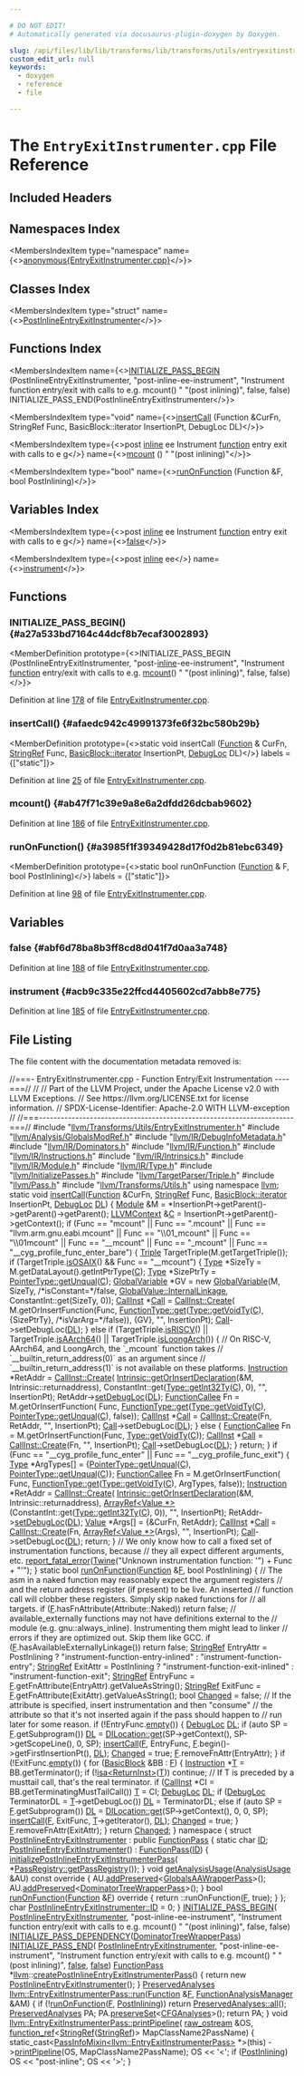 ```yaml
---

# DO NOT EDIT!
# Automatically generated via docusaurus-plugin-doxygen by Doxygen.

slug: /api/files/lib/lib/transforms/lib/transforms/utils/entryexitinstrumenter-cpp
custom_edit_url: null
keywords:
  - doxygen
  - reference
  - file

---
```





# The `EntryExitInstrumenter.cpp` File Reference

<DoxygenPage pluginConfig={pluginConfig}>



## Included Headers

<IncludesList>
<IncludesListItem
  filePath="llvm/Transforms/Utils/EntryExitInstrumenter.h"
  permalink="/docs/api/files/include/include/llvm/include/llvm/transforms/include/llvm/transforms/utils/entryexitinstrumenter-h"
  isLocal="true" />
<IncludesListItem
  filePath="llvm/Analysis/GlobalsModRef.h"
  permalink="/docs/api/files/include/include/llvm/include/llvm/analysis/globalsmodref-h"
  isLocal="true" />
<IncludesListItem
  filePath="llvm/IR/DebugInfoMetadata.h"
  permalink="/docs/api/files/include/include/llvm/include/llvm/ir/debuginfometadata-h"
  isLocal="true" />
<IncludesListItem
  filePath="llvm/IR/Dominators.h"
  permalink="/docs/api/files/include/include/llvm/include/llvm/ir/dominators-h"
  isLocal="true" />
<IncludesListItem
  filePath="llvm/IR/Function.h"
  permalink="/docs/api/files/include/include/llvm/include/llvm/ir/function-h"
  isLocal="true" />
<IncludesListItem
  filePath="llvm/IR/Instructions.h"
  permalink="/docs/api/files/include/include/llvm/include/llvm/ir/instructions-h"
  isLocal="true" />
<IncludesListItem
  filePath="llvm/IR/Intrinsics.h"
  permalink="/docs/api/files/include/include/llvm/include/llvm/ir/intrinsics-h"
  isLocal="true" />
<IncludesListItem
  filePath="llvm/IR/Module.h"
  permalink="/docs/api/files/include/include/llvm/include/llvm/ir/module-h"
  isLocal="true" />
<IncludesListItem
  filePath="llvm/IR/Type.h"
  permalink="/docs/api/files/include/include/llvm/include/llvm/ir/type-h"
  isLocal="true" />
<IncludesListItem
  filePath="llvm/InitializePasses.h"
  permalink="/docs/api/files/include/include/llvm/initializepasses-h"
  isLocal="true" />
<IncludesListItem
  filePath="llvm/TargetParser/Triple.h"
  permalink="/docs/api/files/include/include/llvm/include/llvm/targetparser/triple-h"
  isLocal="true" />
<IncludesListItem
  filePath="llvm/Pass.h"
  permalink="/docs/api/files/include/include/llvm/pass-h"
  isLocal="true" />
<IncludesListItem
  filePath="llvm/Transforms/Utils.h"
  permalink="/docs/api/files/include/include/llvm/include/llvm/transforms/utils-h"
  isLocal="true" />
</IncludesList>

## Namespaces Index

<MembersIndex>

<MembersIndexItem
  type="namespace"
  name={<><a href="/docs/api/namespaces/anonymous-entryexitinstrumenter-cpp-">anonymous&#123;EntryExitInstrumenter.cpp&#125;</a></>}>
</MembersIndexItem>

</MembersIndex>

## Classes Index

<MembersIndex>

<MembersIndexItem
  type="struct"
  name={<><a href="/docs/api/structs/anonymous-namespace-entryexitinstrumenter-cpp-/postinlineentryexitinstrumenter">PostInlineEntryExitInstrumenter</a></>}>
</MembersIndexItem>

</MembersIndex>

## Functions Index

<MembersIndex>

<MembersIndexItem
  name={<><a href="#a27a533bd7164c44dcf8b7ecaf3002893">INITIALIZE&#95;PASS&#95;BEGIN</a> (PostInlineEntryExitInstrumenter, &quot;post-inline-ee-instrument&quot;, &quot;Instrument function entry/exit with calls to e.g. mcount() &quot; &quot;(post inlining)&quot;, false, false) INITIALIZE&#95;PASS&#95;END(PostInlineEntryExitInstrumenter</>}>
</MembersIndexItem>

<MembersIndexItem
  type="void"
  name={<><a href="#afaedc942c49991373fe6f32bc580b29b">insertCall</a> (Function &amp;CurFn, StringRef Func, BasicBlock::iterator InsertionPt, DebugLoc DL)</>}>
</MembersIndexItem>

<MembersIndexItem
  type={<>post <a href="/docs/api/files/lib/lib/transforms/lib/transforms/ipo/alwaysinliner-cpp/#a46ccdc20c42bb5ae5b9d313e12a68421">inline</a> ee Instrument <a href="/docs/api/files/lib/lib/analysis/regionprinter-cpp/#aa37fbbce2360106772fd97ed06455d55">function</a> entry exit with calls to e <a href="/docs/api/files/lib/lib/support/lib/support/blake3/blake3-portable-c/#ab5958fad499ed692422c66bb20000a39">g</a></>}
  name={<><a href="#ab47f71c39e9a8e6a2dfdd26dcbab9602">mcount</a> () &quot; &quot;(post inlining)&quot;</>}>
</MembersIndexItem>

<MembersIndexItem
  type="bool"
  name={<><a href="#a3985f1f39349428d17f0d2b81ebc6349">runOnFunction</a> (Function &amp;F, bool PostInlining)</>}>
</MembersIndexItem>

</MembersIndex>

## Variables Index

<MembersIndex>

<MembersIndexItem
  type={<>post <a href="/docs/api/files/lib/lib/transforms/lib/transforms/ipo/alwaysinliner-cpp/#a46ccdc20c42bb5ae5b9d313e12a68421">inline</a> ee Instrument <a href="/docs/api/files/lib/lib/analysis/regionprinter-cpp/#aa37fbbce2360106772fd97ed06455d55">function</a> entry exit with calls to e <a href="/docs/api/files/lib/lib/support/lib/support/blake3/blake3-portable-c/#ab5958fad499ed692422c66bb20000a39">g</a></>}
  name={<><a href="#abf6d78ba8b3ff8cd8d041f7d0aa3a748">false</a></>}>
</MembersIndexItem>

<MembersIndexItem
  type={<>post <a href="/docs/api/files/lib/lib/transforms/lib/transforms/ipo/alwaysinliner-cpp/#a46ccdc20c42bb5ae5b9d313e12a68421">inline</a> ee</>}
  name={<><a href="#acb9c335e22ffcd4405602cd7abb8e775">instrument</a></>}>
</MembersIndexItem>

</MembersIndex>


<SectionDefinition>

## Functions

### INITIALIZE&#95;PASS&#95;BEGIN() {#a27a533bd7164c44dcf8b7ecaf3002893}

<MemberDefinition
  prototype={<>INITIALIZE&#95;PASS&#95;BEGIN (PostInlineEntryExitInstrumenter, &quot;post-<a href="/docs/api/files/lib/lib/transforms/lib/transforms/ipo/alwaysinliner-cpp/#a46ccdc20c42bb5ae5b9d313e12a68421">inline</a>-ee-instrument&quot;, &quot;Instrument <a href="/docs/api/files/lib/lib/analysis/regionprinter-cpp/#aa37fbbce2360106772fd97ed06455d55">function</a> entry/exit with calls to e.g. <a href="#ab47f71c39e9a8e6a2dfdd26dcbab9602">mcount</a>() &quot; &quot;(post inlining)&quot;, false, false)</>}>

Definition at line <a href="#l00178">178</a> of file <a href="/docs/api/files/lib/lib/transforms/lib/transforms/utils/entryexitinstrumenter-cpp">EntryExitInstrumenter.cpp</a>.
</MemberDefinition>

### insertCall() {#afaedc942c49991373fe6f32bc580b29b}

<MemberDefinition
  prototype={<>static void insertCall (<a href="/docs/api/classes/llvm/function">Function</a> &amp; CurFn, <a href="/docs/api/classes/llvm/stringref">StringRef</a> Func, <a href="/docs/api/classes/llvm/basicblock/#a98c0a84a5dfa8bce341c829709f171e5">BasicBlock::iterator</a> InsertionPt, <a href="/docs/api/classes/llvm/debugloc">DebugLoc</a> DL)</>}
  labels = {["static"]}>

Definition at line <a href="#l00025">25</a> of file <a href="/docs/api/files/lib/lib/transforms/lib/transforms/utils/entryexitinstrumenter-cpp">EntryExitInstrumenter.cpp</a>.
</MemberDefinition>

### mcount() {#ab47f71c39e9a8e6a2dfdd26dcbab9602}

<MemberDefinition
  prototype="post inline ee Instrument function entry exit with calls to e g mcount ()">

Definition at line <a href="#l00186">186</a> of file <a href="/docs/api/files/lib/lib/transforms/lib/transforms/utils/entryexitinstrumenter-cpp">EntryExitInstrumenter.cpp</a>.
</MemberDefinition>

### runOnFunction() {#a3985f1f39349428d17f0d2b81ebc6349}

<MemberDefinition
  prototype={<>static bool runOnFunction (<a href="/docs/api/classes/llvm/function">Function</a> &amp; F, bool PostInlining)</>}
  labels = {["static"]}>

Definition at line <a href="#l00098">98</a> of file <a href="/docs/api/files/lib/lib/transforms/lib/transforms/utils/entryexitinstrumenter-cpp">EntryExitInstrumenter.cpp</a>.
</MemberDefinition>

</SectionDefinition>

<SectionDefinition>

## Variables

### false {#abf6d78ba8b3ff8cd8d041f7d0aa3a748}

<MemberDefinition
  prototype="post inline ee Instrument function entry exit with calls to e g false">

Definition at line <a href="#l00188">188</a> of file <a href="/docs/api/files/lib/lib/transforms/lib/transforms/utils/entryexitinstrumenter-cpp">EntryExitInstrumenter.cpp</a>.
</MemberDefinition>

### instrument {#acb9c335e22ffcd4405602cd7abb8e775}

<MemberDefinition
  prototype="post inline ee instrument">

Definition at line <a href="#l00185">185</a> of file <a href="/docs/api/files/lib/lib/transforms/lib/transforms/utils/entryexitinstrumenter-cpp">EntryExitInstrumenter.cpp</a>.
</MemberDefinition>

</SectionDefinition>

## File Listing

The file content with the documentation metadata removed is:

<ProgramListing>

<Link id="l00001" /><CodeLine lineNumber="1"><Highlight kind="comment">//===- EntryExitInstrumenter.cpp - Function Entry/Exit Instrumentation ----===//</Highlight><Highlight kind="normal"></Highlight></CodeLine>
<Link id="l00002" /><CodeLine lineNumber="2"><Highlight kind="normal"></Highlight><Highlight kind="comment">//</Highlight><Highlight kind="normal"></Highlight></CodeLine>
<Link id="l00003" /><CodeLine lineNumber="3"><Highlight kind="normal"></Highlight><Highlight kind="comment">// Part of the LLVM Project, under the Apache License v2.0 with LLVM Exceptions.</Highlight><Highlight kind="normal"></Highlight></CodeLine>
<Link id="l00004" /><CodeLine lineNumber="4"><Highlight kind="normal"></Highlight><Highlight kind="comment">// See https://llvm.org/LICENSE.txt for license information.</Highlight><Highlight kind="normal"></Highlight></CodeLine>
<Link id="l00005" /><CodeLine lineNumber="5"><Highlight kind="normal"></Highlight><Highlight kind="comment">// SPDX-License-Identifier: Apache-2.0 WITH LLVM-exception</Highlight><Highlight kind="normal"></Highlight></CodeLine>
<Link id="l00006" /><CodeLine lineNumber="6"><Highlight kind="normal"></Highlight><Highlight kind="comment">//</Highlight><Highlight kind="normal"></Highlight></CodeLine>
<Link id="l00007" /><CodeLine lineNumber="7"><Highlight kind="normal"></Highlight><Highlight kind="comment">//===----------------------------------------------------------------------===//</Highlight><Highlight kind="normal"></Highlight></CodeLine>
<Link id="l00008" /><CodeLine lineNumber="8"><Highlight kind="normal"></Highlight></CodeLine>
<Link id="l00009" /><CodeLine lineNumber="9"><Highlight kind="normal"></Highlight><Highlight kind="preprocessor">#include &quot;<a href="/docs/api/files/include/include/llvm/include/llvm/transforms/include/llvm/transforms/utils/entryexitinstrumenter-h">llvm/Transforms/Utils/EntryExitInstrumenter.h</a>&quot;</Highlight><Highlight kind="normal"></Highlight></CodeLine>
<Link id="l00010" /><CodeLine lineNumber="10"><Highlight kind="normal"></Highlight><Highlight kind="preprocessor">#include &quot;<a href="/docs/api/files/include/include/llvm/include/llvm/analysis/globalsmodref-h">llvm/Analysis/GlobalsModRef.h</a>&quot;</Highlight><Highlight kind="normal"></Highlight></CodeLine>
<Link id="l00011" /><CodeLine lineNumber="11"><Highlight kind="normal"></Highlight><Highlight kind="preprocessor">#include &quot;<a href="/docs/api/files/include/include/llvm/include/llvm/ir/debuginfometadata-h">llvm/IR/DebugInfoMetadata.h</a>&quot;</Highlight><Highlight kind="normal"></Highlight></CodeLine>
<Link id="l00012" /><CodeLine lineNumber="12"><Highlight kind="normal"></Highlight><Highlight kind="preprocessor">#include &quot;<a href="/docs/api/files/include/include/llvm/include/llvm/ir/dominators-h">llvm/IR/Dominators.h</a>&quot;</Highlight><Highlight kind="normal"></Highlight></CodeLine>
<Link id="l00013" /><CodeLine lineNumber="13"><Highlight kind="normal"></Highlight><Highlight kind="preprocessor">#include &quot;<a href="/docs/api/files/include/include/llvm/include/llvm/ir/function-h">llvm/IR/Function.h</a>&quot;</Highlight><Highlight kind="normal"></Highlight></CodeLine>
<Link id="l00014" /><CodeLine lineNumber="14"><Highlight kind="normal"></Highlight><Highlight kind="preprocessor">#include &quot;<a href="/docs/api/files/include/include/llvm/include/llvm/ir/instructions-h">llvm/IR/Instructions.h</a>&quot;</Highlight><Highlight kind="normal"></Highlight></CodeLine>
<Link id="l00015" /><CodeLine lineNumber="15"><Highlight kind="normal"></Highlight><Highlight kind="preprocessor">#include &quot;<a href="/docs/api/files/include/include/llvm/include/llvm/ir/intrinsics-h">llvm/IR/Intrinsics.h</a>&quot;</Highlight><Highlight kind="normal"></Highlight></CodeLine>
<Link id="l00016" /><CodeLine lineNumber="16"><Highlight kind="normal"></Highlight><Highlight kind="preprocessor">#include &quot;<a href="/docs/api/files/include/include/llvm/include/llvm/ir/module-h">llvm/IR/Module.h</a>&quot;</Highlight><Highlight kind="normal"></Highlight></CodeLine>
<Link id="l00017" /><CodeLine lineNumber="17"><Highlight kind="normal"></Highlight><Highlight kind="preprocessor">#include &quot;<a href="/docs/api/files/include/include/llvm/include/llvm/ir/type-h">llvm/IR/Type.h</a>&quot;</Highlight><Highlight kind="normal"></Highlight></CodeLine>
<Link id="l00018" /><CodeLine lineNumber="18"><Highlight kind="normal"></Highlight><Highlight kind="preprocessor">#include &quot;<a href="/docs/api/files/include/include/llvm/initializepasses-h">llvm/InitializePasses.h</a>&quot;</Highlight><Highlight kind="normal"></Highlight></CodeLine>
<Link id="l00019" /><CodeLine lineNumber="19"><Highlight kind="normal"></Highlight><Highlight kind="preprocessor">#include &quot;<a href="/docs/api/files/include/include/llvm/include/llvm/targetparser/triple-h">llvm/TargetParser/Triple.h</a>&quot;</Highlight><Highlight kind="normal"></Highlight></CodeLine>
<Link id="l00020" /><CodeLine lineNumber="20"><Highlight kind="normal"></Highlight><Highlight kind="preprocessor">#include &quot;<a href="/docs/api/files/include/include/llvm/pass-h">llvm/Pass.h</a>&quot;</Highlight><Highlight kind="normal"></Highlight></CodeLine>
<Link id="l00021" /><CodeLine lineNumber="21"><Highlight kind="normal"></Highlight><Highlight kind="preprocessor">#include &quot;<a href="/docs/api/files/include/include/llvm/include/llvm/transforms/utils-h">llvm/Transforms/Utils.h</a>&quot;</Highlight><Highlight kind="normal"></Highlight></CodeLine>
<Link id="l00022" /><CodeLine lineNumber="22"><Highlight kind="normal"></Highlight></CodeLine>
<Link id="l00023" /><CodeLine lineNumber="23"><Highlight kind="normal"></Highlight><Highlight kind="keyword">using namespace </Highlight><Highlight kind="normal"><a href="/docs/api/namespaces/llvm">llvm</a>;</Highlight></CodeLine>
<Link id="l00024" /><CodeLine lineNumber="24"><Highlight kind="normal"></Highlight></CodeLine>
<Link id="l00025" /><CodeLine lineNumber="25" lineLink="#afaedc942c49991373fe6f32bc580b29b"><Highlight kind="normal"></Highlight><Highlight kind="keyword">static</Highlight><Highlight kind="normal"> </Highlight><Highlight kind="keywordtype">void</Highlight><Highlight kind="normal"> <a href="#afaedc942c49991373fe6f32bc580b29b">insertCall</a>(<a href="/docs/api/classes/llvm/function">Function</a> &amp;CurFn, <a href="/docs/api/classes/llvm/stringref">StringRef</a> Func,</Highlight></CodeLine>
<Link id="l00026" /><CodeLine lineNumber="26"><Highlight kind="normal">                       <a href="/docs/api/classes/llvm/basicblock/#a98c0a84a5dfa8bce341c829709f171e5">BasicBlock::iterator</a> InsertionPt, <a href="/docs/api/classes/llvm/debugloc">DebugLoc</a> <a href="/docs/api/files/lib/lib/target/lib/target/arm/armslshardening-cpp/#ad467c4ab9119043f9b7750ab986be61a">DL</a>) &#123;</Highlight></CodeLine>
<Link id="l00027" /><CodeLine lineNumber="27"><Highlight kind="normal">  <a href="/docs/api/classes/llvm/module">Module</a> &amp;M = &#42;InsertionPt-&gt;getParent()-&gt;getParent()-&gt;getParent();</Highlight></CodeLine>
<Link id="l00028" /><CodeLine lineNumber="28"><Highlight kind="normal">  <a href="/docs/api/classes/llvm/llvmcontext">LLVMContext</a> &amp;<a href="/docs/api/namespaces/llvm/callingconv/#ac6aa1387c4375260e2468eb5a77fdb4cafd841a49aec1539bc88abc8ff9e170fb">C</a> = InsertionPt-&gt;getParent()-&gt;getContext();</Highlight></CodeLine>
<Link id="l00029" /><CodeLine lineNumber="29"><Highlight kind="normal"></Highlight></CodeLine>
<Link id="l00030" /><CodeLine lineNumber="30"><Highlight kind="normal">  </Highlight><Highlight kind="keywordflow">if</Highlight><Highlight kind="normal"> (Func == </Highlight><Highlight kind="stringliteral">&quot;mcount&quot;</Highlight><Highlight kind="normal"> ||</Highlight></CodeLine>
<Link id="l00031" /><CodeLine lineNumber="31"><Highlight kind="normal">      Func == </Highlight><Highlight kind="stringliteral">&quot;.mcount&quot;</Highlight><Highlight kind="normal"> ||</Highlight></CodeLine>
<Link id="l00032" /><CodeLine lineNumber="32"><Highlight kind="normal">      Func == </Highlight><Highlight kind="stringliteral">&quot;llvm.arm.gnu.eabi.mcount&quot;</Highlight><Highlight kind="normal"> ||</Highlight></CodeLine>
<Link id="l00033" /><CodeLine lineNumber="33"><Highlight kind="normal">      Func == </Highlight><Highlight kind="stringliteral">&quot;\\01&#95;mcount&quot;</Highlight><Highlight kind="normal"> ||</Highlight></CodeLine>
<Link id="l00034" /><CodeLine lineNumber="34"><Highlight kind="normal">      Func == </Highlight><Highlight kind="stringliteral">&quot;\\01mcount&quot;</Highlight><Highlight kind="normal"> ||</Highlight></CodeLine>
<Link id="l00035" /><CodeLine lineNumber="35"><Highlight kind="normal">      Func == </Highlight><Highlight kind="stringliteral">&quot;&#95;&#95;mcount&quot;</Highlight><Highlight kind="normal"> ||</Highlight></CodeLine>
<Link id="l00036" /><CodeLine lineNumber="36"><Highlight kind="normal">      Func == </Highlight><Highlight kind="stringliteral">&quot;&#95;mcount&quot;</Highlight><Highlight kind="normal"> ||</Highlight></CodeLine>
<Link id="l00037" /><CodeLine lineNumber="37"><Highlight kind="normal">      Func == </Highlight><Highlight kind="stringliteral">&quot;&#95;&#95;cyg&#95;profile&#95;func&#95;enter&#95;bare&quot;</Highlight><Highlight kind="normal">) &#123;</Highlight></CodeLine>
<Link id="l00038" /><CodeLine lineNumber="38"><Highlight kind="normal">    <a href="/docs/api/classes/llvm/triple">Triple</a> TargetTriple(M.getTargetTriple());</Highlight></CodeLine>
<Link id="l00039" /><CodeLine lineNumber="39"><Highlight kind="normal">    </Highlight><Highlight kind="keywordflow">if</Highlight><Highlight kind="normal"> (TargetTriple.<a href="/docs/api/classes/llvm/triple/#a98cf8213993e03f8b57f294bd66cb40c">isOSAIX</a>() &amp;&amp; Func == </Highlight><Highlight kind="stringliteral">&quot;&#95;&#95;mcount&quot;</Highlight><Highlight kind="normal">) &#123;</Highlight></CodeLine>
<Link id="l00040" /><CodeLine lineNumber="40"><Highlight kind="normal">      <a href="/docs/api/classes/llvm/type">Type</a> &#42;SizeTy = M.getDataLayout().getIntPtrType(<a href="/docs/api/namespaces/llvm/callingconv/#ac6aa1387c4375260e2468eb5a77fdb4cafd841a49aec1539bc88abc8ff9e170fb">C</a>);</Highlight></CodeLine>
<Link id="l00041" /><CodeLine lineNumber="41"><Highlight kind="normal">      <a href="/docs/api/classes/llvm/type">Type</a> &#42;SizePtrTy = <a href="/docs/api/classes/llvm/pointertype/#af8a1dbdbfd89aa4899b3c0d39495d0dd">PointerType::getUnqual</a>(<a href="/docs/api/namespaces/llvm/callingconv/#ac6aa1387c4375260e2468eb5a77fdb4cafd841a49aec1539bc88abc8ff9e170fb">C</a>);</Highlight></CodeLine>
<Link id="l00042" /><CodeLine lineNumber="42"><Highlight kind="normal">      <a href="/docs/api/classes/llvm/globalvariable">GlobalVariable</a> &#42;GV = </Highlight><Highlight kind="keyword">new</Highlight><Highlight kind="normal"> <a href="/docs/api/classes/llvm/globalvariable">GlobalVariable</a>(M, SizeTy, </Highlight><Highlight kind="comment">/&#42;isConstant=&#42;/</Highlight><Highlight kind="keyword">false</Highlight><Highlight kind="normal">,</Highlight></CodeLine>
<Link id="l00043" /><CodeLine lineNumber="43"><Highlight kind="normal">                                              <a href="/docs/api/classes/llvm/globalvalue/#aedfa75f0c85c4aa85b257f066fbea57ca1511edd03e02d1f3dd277a3c6abf6ad5">GlobalValue::InternalLinkage</a>,</Highlight></CodeLine>
<Link id="l00044" /><CodeLine lineNumber="44"><Highlight kind="normal">                                              ConstantInt::get(SizeTy, 0));</Highlight></CodeLine>
<Link id="l00045" /><CodeLine lineNumber="45"><Highlight kind="normal">      <a href="/docs/api/classes/llvm/callinst">CallInst</a> &#42;<a href="/docs/api/groups/arcopt/#ga9c9cf6ad55eb23d77d083a184e416c09">Call</a> = <a href="/docs/api/classes/llvm/callinst/#aa04721251be00370fbde6d21f47fed1a">CallInst::Create</a>(</Highlight></CodeLine>
<Link id="l00046" /><CodeLine lineNumber="46"><Highlight kind="normal">          M.getOrInsertFunction(Func,</Highlight></CodeLine>
<Link id="l00047" /><CodeLine lineNumber="47"><Highlight kind="normal">                                <a href="/docs/api/classes/llvm/functiontype/#af8be7844c269f201ebcee1e15048c378">FunctionType::get</a>(<a href="/docs/api/classes/llvm/type/#a6e20e76960d952de088354cbcd14c3ab">Type::getVoidTy</a>(<a href="/docs/api/namespaces/llvm/callingconv/#ac6aa1387c4375260e2468eb5a77fdb4cafd841a49aec1539bc88abc8ff9e170fb">C</a>), &#123;SizePtrTy&#125;,</Highlight></CodeLine>
<Link id="l00048" /><CodeLine lineNumber="48"><Highlight kind="normal">                                                  </Highlight><Highlight kind="comment">/&#42;isVarArg=&#42;/</Highlight><Highlight kind="keyword">false</Highlight><Highlight kind="normal">)),</Highlight></CodeLine>
<Link id="l00049" /><CodeLine lineNumber="49"><Highlight kind="normal">          &#123;GV&#125;, </Highlight><Highlight kind="stringliteral">&quot;&quot;</Highlight><Highlight kind="normal">, InsertionPt);</Highlight></CodeLine>
<Link id="l00050" /><CodeLine lineNumber="50"><Highlight kind="normal">      <a href="/docs/api/groups/arcopt/#ga9c9cf6ad55eb23d77d083a184e416c09">Call</a>-&gt;setDebugLoc(<a href="/docs/api/files/lib/lib/target/lib/target/arm/armslshardening-cpp/#ad467c4ab9119043f9b7750ab986be61a">DL</a>);</Highlight></CodeLine>
<Link id="l00051" /><CodeLine lineNumber="51"><Highlight kind="normal">    &#125; </Highlight><Highlight kind="keywordflow">else</Highlight><Highlight kind="normal"> </Highlight><Highlight kind="keywordflow">if</Highlight><Highlight kind="normal"> (TargetTriple.<a href="/docs/api/classes/llvm/triple/#a92c6b6260dedf314bf70156000628e80">isRISCV</a>() || TargetTriple.<a href="/docs/api/classes/llvm/triple/#ad953e410aea43848740978d9a6529a82">isAArch64</a>() ||</Highlight></CodeLine>
<Link id="l00052" /><CodeLine lineNumber="52"><Highlight kind="normal">               TargetTriple.<a href="/docs/api/classes/llvm/triple/#afd03ec8096e2f185d677c27da21f922d">isLoongArch</a>()) &#123;</Highlight></CodeLine>
<Link id="l00053" /><CodeLine lineNumber="53"><Highlight kind="normal">      </Highlight><Highlight kind="comment">// On RISC-V, AArch64, and LoongArch, the &#96;&#95;mcount&#96; function takes</Highlight><Highlight kind="normal"></Highlight></CodeLine>
<Link id="l00054" /><CodeLine lineNumber="54"><Highlight kind="normal">      </Highlight><Highlight kind="comment">// &#96;&#95;&#95;builtin&#95;return&#95;address(0)&#96; as an argument since</Highlight><Highlight kind="normal"></Highlight></CodeLine>
<Link id="l00055" /><CodeLine lineNumber="55"><Highlight kind="normal">      </Highlight><Highlight kind="comment">// &#96;&#95;&#95;builtin&#95;return&#95;address(1)&#96; is not available on these platforms.</Highlight><Highlight kind="normal"></Highlight></CodeLine>
<Link id="l00056" /><CodeLine lineNumber="56"><Highlight kind="normal">      <a href="/docs/api/classes/llvm/instruction">Instruction</a> &#42;RetAddr = <a href="/docs/api/classes/llvm/callinst/#aa04721251be00370fbde6d21f47fed1a">CallInst::Create</a>(</Highlight></CodeLine>
<Link id="l00057" /><CodeLine lineNumber="57"><Highlight kind="normal">          <a href="/docs/api/namespaces/llvm/intrinsic/#a0cff8be0190d8e20b7cf13646f34afa2">Intrinsic::getOrInsertDeclaration</a>(&amp;M, Intrinsic::returnaddress),</Highlight></CodeLine>
<Link id="l00058" /><CodeLine lineNumber="58"><Highlight kind="normal">          ConstantInt::get(<a href="/docs/api/classes/llvm/type/#a30dd396c5b40cd86c1591872e574ccdf">Type::getInt32Ty</a>(<a href="/docs/api/namespaces/llvm/callingconv/#ac6aa1387c4375260e2468eb5a77fdb4cafd841a49aec1539bc88abc8ff9e170fb">C</a>), 0), </Highlight><Highlight kind="stringliteral">&quot;&quot;</Highlight><Highlight kind="normal">, InsertionPt);</Highlight></CodeLine>
<Link id="l00059" /><CodeLine lineNumber="59"><Highlight kind="normal">      RetAddr-&gt;<a href="/docs/api/classes/llvm/instruction/#ae8f5bf5cc06f696b52c709677df00fbf">setDebugLoc</a>(<a href="/docs/api/files/lib/lib/target/lib/target/arm/armslshardening-cpp/#ad467c4ab9119043f9b7750ab986be61a">DL</a>);</Highlight></CodeLine>
<Link id="l00060" /><CodeLine lineNumber="60"><Highlight kind="normal"></Highlight></CodeLine>
<Link id="l00061" /><CodeLine lineNumber="61"><Highlight kind="normal">      <a href="/docs/api/classes/llvm/functioncallee">FunctionCallee</a> Fn = M.getOrInsertFunction(</Highlight></CodeLine>
<Link id="l00062" /><CodeLine lineNumber="62"><Highlight kind="normal">          Func, <a href="/docs/api/classes/llvm/functiontype/#af8be7844c269f201ebcee1e15048c378">FunctionType::get</a>(<a href="/docs/api/classes/llvm/type/#a6e20e76960d952de088354cbcd14c3ab">Type::getVoidTy</a>(<a href="/docs/api/namespaces/llvm/callingconv/#ac6aa1387c4375260e2468eb5a77fdb4cafd841a49aec1539bc88abc8ff9e170fb">C</a>), <a href="/docs/api/classes/llvm/pointertype/#af8a1dbdbfd89aa4899b3c0d39495d0dd">PointerType::getUnqual</a>(<a href="/docs/api/namespaces/llvm/callingconv/#ac6aa1387c4375260e2468eb5a77fdb4cafd841a49aec1539bc88abc8ff9e170fb">C</a>),</Highlight></CodeLine>
<Link id="l00063" /><CodeLine lineNumber="63"><Highlight kind="normal">                                  </Highlight><Highlight kind="keyword">false</Highlight><Highlight kind="normal">));</Highlight></CodeLine>
<Link id="l00064" /><CodeLine lineNumber="64"><Highlight kind="normal">      <a href="/docs/api/classes/llvm/callinst">CallInst</a> &#42;<a href="/docs/api/groups/arcopt/#ga9c9cf6ad55eb23d77d083a184e416c09">Call</a> = <a href="/docs/api/classes/llvm/callinst/#aa04721251be00370fbde6d21f47fed1a">CallInst::Create</a>(Fn, RetAddr, </Highlight><Highlight kind="stringliteral">&quot;&quot;</Highlight><Highlight kind="normal">, InsertionPt);</Highlight></CodeLine>
<Link id="l00065" /><CodeLine lineNumber="65"><Highlight kind="normal">      <a href="/docs/api/groups/arcopt/#ga9c9cf6ad55eb23d77d083a184e416c09">Call</a>-&gt;setDebugLoc(<a href="/docs/api/files/lib/lib/target/lib/target/arm/armslshardening-cpp/#ad467c4ab9119043f9b7750ab986be61a">DL</a>);</Highlight></CodeLine>
<Link id="l00066" /><CodeLine lineNumber="66"><Highlight kind="normal">    &#125; </Highlight><Highlight kind="keywordflow">else</Highlight><Highlight kind="normal"> &#123;</Highlight></CodeLine>
<Link id="l00067" /><CodeLine lineNumber="67"><Highlight kind="normal">      <a href="/docs/api/classes/llvm/functioncallee">FunctionCallee</a> Fn = M.getOrInsertFunction(Func, <a href="/docs/api/classes/llvm/type/#a6e20e76960d952de088354cbcd14c3ab">Type::getVoidTy</a>(<a href="/docs/api/namespaces/llvm/callingconv/#ac6aa1387c4375260e2468eb5a77fdb4cafd841a49aec1539bc88abc8ff9e170fb">C</a>));</Highlight></CodeLine>
<Link id="l00068" /><CodeLine lineNumber="68"><Highlight kind="normal">      <a href="/docs/api/classes/llvm/callinst">CallInst</a> &#42;<a href="/docs/api/groups/arcopt/#ga9c9cf6ad55eb23d77d083a184e416c09">Call</a> = <a href="/docs/api/classes/llvm/callinst/#aa04721251be00370fbde6d21f47fed1a">CallInst::Create</a>(Fn, </Highlight><Highlight kind="stringliteral">&quot;&quot;</Highlight><Highlight kind="normal">, InsertionPt);</Highlight></CodeLine>
<Link id="l00069" /><CodeLine lineNumber="69"><Highlight kind="normal">      <a href="/docs/api/groups/arcopt/#ga9c9cf6ad55eb23d77d083a184e416c09">Call</a>-&gt;setDebugLoc(<a href="/docs/api/files/lib/lib/target/lib/target/arm/armslshardening-cpp/#ad467c4ab9119043f9b7750ab986be61a">DL</a>);</Highlight></CodeLine>
<Link id="l00070" /><CodeLine lineNumber="70"><Highlight kind="normal">    &#125;</Highlight></CodeLine>
<Link id="l00071" /><CodeLine lineNumber="71"><Highlight kind="normal">    </Highlight><Highlight kind="keywordflow">return</Highlight><Highlight kind="normal">;</Highlight></CodeLine>
<Link id="l00072" /><CodeLine lineNumber="72"><Highlight kind="normal">  &#125;</Highlight></CodeLine>
<Link id="l00073" /><CodeLine lineNumber="73"><Highlight kind="normal"></Highlight></CodeLine>
<Link id="l00074" /><CodeLine lineNumber="74"><Highlight kind="normal">  </Highlight><Highlight kind="keywordflow">if</Highlight><Highlight kind="normal"> (Func == </Highlight><Highlight kind="stringliteral">&quot;&#95;&#95;cyg&#95;profile&#95;func&#95;enter&quot;</Highlight><Highlight kind="normal"> || Func == </Highlight><Highlight kind="stringliteral">&quot;&#95;&#95;cyg&#95;profile&#95;func&#95;exit&quot;</Highlight><Highlight kind="normal">) &#123;</Highlight></CodeLine>
<Link id="l00075" /><CodeLine lineNumber="75"><Highlight kind="normal">    <a href="/docs/api/classes/llvm/type">Type</a> &#42;ArgTypes&#91;&#93; = &#123;<a href="/docs/api/classes/llvm/pointertype/#af8a1dbdbfd89aa4899b3c0d39495d0dd">PointerType::getUnqual</a>(<a href="/docs/api/namespaces/llvm/callingconv/#ac6aa1387c4375260e2468eb5a77fdb4cafd841a49aec1539bc88abc8ff9e170fb">C</a>), <a href="/docs/api/classes/llvm/pointertype/#af8a1dbdbfd89aa4899b3c0d39495d0dd">PointerType::getUnqual</a>(<a href="/docs/api/namespaces/llvm/callingconv/#ac6aa1387c4375260e2468eb5a77fdb4cafd841a49aec1539bc88abc8ff9e170fb">C</a>)&#125;;</Highlight></CodeLine>
<Link id="l00076" /><CodeLine lineNumber="76"><Highlight kind="normal"></Highlight></CodeLine>
<Link id="l00077" /><CodeLine lineNumber="77"><Highlight kind="normal">    <a href="/docs/api/classes/llvm/functioncallee">FunctionCallee</a> Fn = M.getOrInsertFunction(</Highlight></CodeLine>
<Link id="l00078" /><CodeLine lineNumber="78"><Highlight kind="normal">        Func, <a href="/docs/api/classes/llvm/functiontype/#af8be7844c269f201ebcee1e15048c378">FunctionType::get</a>(<a href="/docs/api/classes/llvm/type/#a6e20e76960d952de088354cbcd14c3ab">Type::getVoidTy</a>(<a href="/docs/api/namespaces/llvm/callingconv/#ac6aa1387c4375260e2468eb5a77fdb4cafd841a49aec1539bc88abc8ff9e170fb">C</a>), ArgTypes, </Highlight><Highlight kind="keyword">false</Highlight><Highlight kind="normal">));</Highlight></CodeLine>
<Link id="l00079" /><CodeLine lineNumber="79"><Highlight kind="normal"></Highlight></CodeLine>
<Link id="l00080" /><CodeLine lineNumber="80"><Highlight kind="normal">    <a href="/docs/api/classes/llvm/instruction">Instruction</a> &#42;RetAddr = <a href="/docs/api/classes/llvm/callinst/#aa04721251be00370fbde6d21f47fed1a">CallInst::Create</a>(</Highlight></CodeLine>
<Link id="l00081" /><CodeLine lineNumber="81"><Highlight kind="normal">        <a href="/docs/api/namespaces/llvm/intrinsic/#a0cff8be0190d8e20b7cf13646f34afa2">Intrinsic::getOrInsertDeclaration</a>(&amp;M, Intrinsic::returnaddress),</Highlight></CodeLine>
<Link id="l00082" /><CodeLine lineNumber="82"><Highlight kind="normal">        <a href="/docs/api/classes/llvm/arrayref">ArrayRef&lt;Value &#42;&gt;</a>(ConstantInt::get(<a href="/docs/api/classes/llvm/type/#a30dd396c5b40cd86c1591872e574ccdf">Type::getInt32Ty</a>(<a href="/docs/api/namespaces/llvm/callingconv/#ac6aa1387c4375260e2468eb5a77fdb4cafd841a49aec1539bc88abc8ff9e170fb">C</a>), 0)), </Highlight><Highlight kind="stringliteral">&quot;&quot;</Highlight><Highlight kind="normal">,</Highlight></CodeLine>
<Link id="l00083" /><CodeLine lineNumber="83"><Highlight kind="normal">        InsertionPt);</Highlight></CodeLine>
<Link id="l00084" /><CodeLine lineNumber="84"><Highlight kind="normal">    RetAddr-&gt;<a href="/docs/api/classes/llvm/instruction/#ae8f5bf5cc06f696b52c709677df00fbf">setDebugLoc</a>(<a href="/docs/api/files/lib/lib/target/lib/target/arm/armslshardening-cpp/#ad467c4ab9119043f9b7750ab986be61a">DL</a>);</Highlight></CodeLine>
<Link id="l00085" /><CodeLine lineNumber="85"><Highlight kind="normal"></Highlight></CodeLine>
<Link id="l00086" /><CodeLine lineNumber="86"><Highlight kind="normal">    <a href="/docs/api/classes/llvm/value">Value</a> &#42;Args&#91;&#93; = &#123;&amp;CurFn, RetAddr&#125;;</Highlight></CodeLine>
<Link id="l00087" /><CodeLine lineNumber="87"><Highlight kind="normal">    <a href="/docs/api/classes/llvm/callinst">CallInst</a> &#42;<a href="/docs/api/groups/arcopt/#ga9c9cf6ad55eb23d77d083a184e416c09">Call</a> =</Highlight></CodeLine>
<Link id="l00088" /><CodeLine lineNumber="88"><Highlight kind="normal">        <a href="/docs/api/classes/llvm/callinst/#aa04721251be00370fbde6d21f47fed1a">CallInst::Create</a>(Fn, <a href="/docs/api/classes/llvm/arrayref">ArrayRef&lt;Value &#42;&gt;</a>(Args), </Highlight><Highlight kind="stringliteral">&quot;&quot;</Highlight><Highlight kind="normal">, InsertionPt);</Highlight></CodeLine>
<Link id="l00089" /><CodeLine lineNumber="89"><Highlight kind="normal">    <a href="/docs/api/groups/arcopt/#ga9c9cf6ad55eb23d77d083a184e416c09">Call</a>-&gt;setDebugLoc(<a href="/docs/api/files/lib/lib/target/lib/target/arm/armslshardening-cpp/#ad467c4ab9119043f9b7750ab986be61a">DL</a>);</Highlight></CodeLine>
<Link id="l00090" /><CodeLine lineNumber="90"><Highlight kind="normal">    </Highlight><Highlight kind="keywordflow">return</Highlight><Highlight kind="normal">;</Highlight></CodeLine>
<Link id="l00091" /><CodeLine lineNumber="91"><Highlight kind="normal">  &#125;</Highlight></CodeLine>
<Link id="l00092" /><CodeLine lineNumber="92"><Highlight kind="normal"></Highlight></CodeLine>
<Link id="l00093" /><CodeLine lineNumber="93"><Highlight kind="normal">  </Highlight><Highlight kind="comment">// We only know how to call a fixed set of instrumentation functions, because</Highlight><Highlight kind="normal"></Highlight></CodeLine>
<Link id="l00094" /><CodeLine lineNumber="94"><Highlight kind="normal">  </Highlight><Highlight kind="comment">// they all expect different arguments, etc.</Highlight><Highlight kind="normal"></Highlight></CodeLine>
<Link id="l00095" /><CodeLine lineNumber="95"><Highlight kind="normal">  <a href="/docs/api/namespaces/llvm/#a7f2a3d4dcfee70225988aec53ff1e173">report&#95;fatal&#95;error</a>(<a href="/docs/api/classes/llvm/twine">Twine</a>(</Highlight><Highlight kind="stringliteral">&quot;Unknown instrumentation function: &#39;&quot;</Highlight><Highlight kind="normal">) + Func + </Highlight><Highlight kind="stringliteral">&quot;&#39;&quot;</Highlight><Highlight kind="normal">);</Highlight></CodeLine>
<Link id="l00096" /><CodeLine lineNumber="96"><Highlight kind="normal">&#125;</Highlight></CodeLine>
<Link id="l00097" /><CodeLine lineNumber="97"><Highlight kind="normal"></Highlight></CodeLine>
<Link id="l00098" /><CodeLine lineNumber="98" lineLink="#a3985f1f39349428d17f0d2b81ebc6349"><Highlight kind="normal"></Highlight><Highlight kind="keyword">static</Highlight><Highlight kind="normal"> </Highlight><Highlight kind="keywordtype">bool</Highlight><Highlight kind="normal"> <a href="#a3985f1f39349428d17f0d2b81ebc6349">runOnFunction</a>(<a href="/docs/api/classes/llvm/function">Function</a> &amp;<a href="/docs/api/files/lib/lib/support/md5-cpp/#a96d73bbd7af15cb1fc38c3f4a3bd82e9">F</a>, </Highlight><Highlight kind="keywordtype">bool</Highlight><Highlight kind="normal"> PostInlining) &#123;</Highlight></CodeLine>
<Link id="l00099" /><CodeLine lineNumber="99"><Highlight kind="normal">  </Highlight><Highlight kind="comment">// The asm in a naked function may reasonably expect the argument registers</Highlight><Highlight kind="normal"></Highlight></CodeLine>
<Link id="l00100" /><CodeLine lineNumber="100"><Highlight kind="normal">  </Highlight><Highlight kind="comment">// and the return address register (if present) to be live. An inserted</Highlight><Highlight kind="normal"></Highlight></CodeLine>
<Link id="l00101" /><CodeLine lineNumber="101"><Highlight kind="normal">  </Highlight><Highlight kind="comment">// function call will clobber these registers. Simply skip naked functions for</Highlight><Highlight kind="normal"></Highlight></CodeLine>
<Link id="l00102" /><CodeLine lineNumber="102"><Highlight kind="normal">  </Highlight><Highlight kind="comment">// all targets.</Highlight><Highlight kind="normal"></Highlight></CodeLine>
<Link id="l00103" /><CodeLine lineNumber="103"><Highlight kind="normal">  </Highlight><Highlight kind="keywordflow">if</Highlight><Highlight kind="normal"> (<a href="/docs/api/files/lib/lib/support/md5-cpp/#a96d73bbd7af15cb1fc38c3f4a3bd82e9">F</a>.hasFnAttribute(Attribute::Naked))</Highlight></CodeLine>
<Link id="l00104" /><CodeLine lineNumber="104"><Highlight kind="normal">    </Highlight><Highlight kind="keywordflow">return</Highlight><Highlight kind="normal"> </Highlight><Highlight kind="keyword">false</Highlight><Highlight kind="normal">;</Highlight></CodeLine>
<Link id="l00105" /><CodeLine lineNumber="105"><Highlight kind="normal"></Highlight></CodeLine>
<Link id="l00106" /><CodeLine lineNumber="106"><Highlight kind="normal">  </Highlight><Highlight kind="comment">// available&#95;externally functions may not have definitions external to the</Highlight><Highlight kind="normal"></Highlight></CodeLine>
<Link id="l00107" /><CodeLine lineNumber="107"><Highlight kind="normal">  </Highlight><Highlight kind="comment">// module (e.g. gnu::always&#95;inline). Instrumenting them might lead to linker</Highlight><Highlight kind="normal"></Highlight></CodeLine>
<Link id="l00108" /><CodeLine lineNumber="108"><Highlight kind="normal">  </Highlight><Highlight kind="comment">// errors if they are optimized out. Skip them like GCC.</Highlight><Highlight kind="normal"></Highlight></CodeLine>
<Link id="l00109" /><CodeLine lineNumber="109"><Highlight kind="normal">  </Highlight><Highlight kind="keywordflow">if</Highlight><Highlight kind="normal"> (<a href="/docs/api/files/lib/lib/support/md5-cpp/#a96d73bbd7af15cb1fc38c3f4a3bd82e9">F</a>.hasAvailableExternallyLinkage())</Highlight></CodeLine>
<Link id="l00110" /><CodeLine lineNumber="110"><Highlight kind="normal">    </Highlight><Highlight kind="keywordflow">return</Highlight><Highlight kind="normal"> </Highlight><Highlight kind="keyword">false</Highlight><Highlight kind="normal">;</Highlight></CodeLine>
<Link id="l00111" /><CodeLine lineNumber="111"><Highlight kind="normal"></Highlight></CodeLine>
<Link id="l00112" /><CodeLine lineNumber="112"><Highlight kind="normal">  <a href="/docs/api/classes/llvm/stringref">StringRef</a> EntryAttr = PostInlining ? </Highlight><Highlight kind="stringliteral">&quot;instrument-function-entry-inlined&quot;</Highlight><Highlight kind="normal"></Highlight></CodeLine>
<Link id="l00113" /><CodeLine lineNumber="113"><Highlight kind="normal">                                     : </Highlight><Highlight kind="stringliteral">&quot;instrument-function-entry&quot;</Highlight><Highlight kind="normal">;</Highlight></CodeLine>
<Link id="l00114" /><CodeLine lineNumber="114"><Highlight kind="normal"></Highlight></CodeLine>
<Link id="l00115" /><CodeLine lineNumber="115"><Highlight kind="normal">  <a href="/docs/api/classes/llvm/stringref">StringRef</a> ExitAttr = PostInlining ? </Highlight><Highlight kind="stringliteral">&quot;instrument-function-exit-inlined&quot;</Highlight><Highlight kind="normal"></Highlight></CodeLine>
<Link id="l00116" /><CodeLine lineNumber="116"><Highlight kind="normal">                                    : </Highlight><Highlight kind="stringliteral">&quot;instrument-function-exit&quot;</Highlight><Highlight kind="normal">;</Highlight></CodeLine>
<Link id="l00117" /><CodeLine lineNumber="117"><Highlight kind="normal"></Highlight></CodeLine>
<Link id="l00118" /><CodeLine lineNumber="118"><Highlight kind="normal">  <a href="/docs/api/classes/llvm/stringref">StringRef</a> EntryFunc = <a href="/docs/api/files/lib/lib/support/md5-cpp/#a96d73bbd7af15cb1fc38c3f4a3bd82e9">F</a>.getFnAttribute(EntryAttr).getValueAsString();</Highlight></CodeLine>
<Link id="l00119" /><CodeLine lineNumber="119"><Highlight kind="normal">  <a href="/docs/api/classes/llvm/stringref">StringRef</a> ExitFunc = <a href="/docs/api/files/lib/lib/support/md5-cpp/#a96d73bbd7af15cb1fc38c3f4a3bd82e9">F</a>.getFnAttribute(ExitAttr).getValueAsString();</Highlight></CodeLine>
<Link id="l00120" /><CodeLine lineNumber="120"><Highlight kind="normal"></Highlight></CodeLine>
<Link id="l00121" /><CodeLine lineNumber="121"><Highlight kind="normal">  </Highlight><Highlight kind="keywordtype">bool</Highlight><Highlight kind="normal"> <a href="/docs/api/groups/arcopt/#gaa57b1a4e6a1c79233913139635169cf1">Changed</a> = </Highlight><Highlight kind="keyword">false</Highlight><Highlight kind="normal">;</Highlight></CodeLine>
<Link id="l00122" /><CodeLine lineNumber="122"><Highlight kind="normal"></Highlight></CodeLine>
<Link id="l00123" /><CodeLine lineNumber="123"><Highlight kind="normal">  </Highlight><Highlight kind="comment">// If the attribute is specified, insert instrumentation and then &quot;consume&quot;</Highlight><Highlight kind="normal"></Highlight></CodeLine>
<Link id="l00124" /><CodeLine lineNumber="124"><Highlight kind="normal">  </Highlight><Highlight kind="comment">// the attribute so that it&#39;s not inserted again if the pass should happen to</Highlight><Highlight kind="normal"></Highlight></CodeLine>
<Link id="l00125" /><CodeLine lineNumber="125"><Highlight kind="normal">  </Highlight><Highlight kind="comment">// run later for some reason.</Highlight><Highlight kind="normal"></Highlight></CodeLine>
<Link id="l00126" /><CodeLine lineNumber="126"><Highlight kind="normal"></Highlight></CodeLine>
<Link id="l00127" /><CodeLine lineNumber="127"><Highlight kind="normal">  </Highlight><Highlight kind="keywordflow">if</Highlight><Highlight kind="normal"> (!EntryFunc.<a href="/docs/api/classes/llvm/stringref/#a2dc80c585ad5882da8cae7b5968f7e74">empty</a>()) &#123;</Highlight></CodeLine>
<Link id="l00128" /><CodeLine lineNumber="128"><Highlight kind="normal">    <a href="/docs/api/classes/llvm/debugloc">DebugLoc</a> <a href="/docs/api/files/lib/lib/target/lib/target/arm/armslshardening-cpp/#ad467c4ab9119043f9b7750ab986be61a">DL</a>;</Highlight></CodeLine>
<Link id="l00129" /><CodeLine lineNumber="129"><Highlight kind="normal">    </Highlight><Highlight kind="keywordflow">if</Highlight><Highlight kind="normal"> (</Highlight><Highlight kind="keyword">auto</Highlight><Highlight kind="normal"> SP = <a href="/docs/api/files/lib/lib/support/md5-cpp/#a96d73bbd7af15cb1fc38c3f4a3bd82e9">F</a>.getSubprogram())</Highlight></CodeLine>
<Link id="l00130" /><CodeLine lineNumber="130"><Highlight kind="normal">      <a href="/docs/api/files/lib/lib/target/lib/target/arm/armslshardening-cpp/#ad467c4ab9119043f9b7750ab986be61a">DL</a> = <a href="/docs/api/classes/llvm/mdnode/#a7d10a7b9b7f40b04d27ed97c38ea1950">DILocation::get</a>(SP-&gt;getContext(), SP-&gt;getScopeLine(), 0, SP);</Highlight></CodeLine>
<Link id="l00131" /><CodeLine lineNumber="131"><Highlight kind="normal"></Highlight></CodeLine>
<Link id="l00132" /><CodeLine lineNumber="132"><Highlight kind="normal">    <a href="#afaedc942c49991373fe6f32bc580b29b">insertCall</a>(<a href="/docs/api/files/lib/lib/support/md5-cpp/#a96d73bbd7af15cb1fc38c3f4a3bd82e9">F</a>, EntryFunc, <a href="/docs/api/files/lib/lib/support/md5-cpp/#a96d73bbd7af15cb1fc38c3f4a3bd82e9">F</a>.begin()-&gt;getFirstInsertionPt(), <a href="/docs/api/files/lib/lib/target/lib/target/arm/armslshardening-cpp/#ad467c4ab9119043f9b7750ab986be61a">DL</a>);</Highlight></CodeLine>
<Link id="l00133" /><CodeLine lineNumber="133"><Highlight kind="normal">    <a href="/docs/api/groups/arcopt/#gaa57b1a4e6a1c79233913139635169cf1">Changed</a> = </Highlight><Highlight kind="keyword">true</Highlight><Highlight kind="normal">;</Highlight></CodeLine>
<Link id="l00134" /><CodeLine lineNumber="134"><Highlight kind="normal">    <a href="/docs/api/files/lib/lib/support/md5-cpp/#a96d73bbd7af15cb1fc38c3f4a3bd82e9">F</a>.removeFnAttr(EntryAttr);</Highlight></CodeLine>
<Link id="l00135" /><CodeLine lineNumber="135"><Highlight kind="normal">  &#125;</Highlight></CodeLine>
<Link id="l00136" /><CodeLine lineNumber="136"><Highlight kind="normal"></Highlight></CodeLine>
<Link id="l00137" /><CodeLine lineNumber="137"><Highlight kind="normal">  </Highlight><Highlight kind="keywordflow">if</Highlight><Highlight kind="normal"> (!ExitFunc.<a href="/docs/api/classes/llvm/stringref/#a2dc80c585ad5882da8cae7b5968f7e74">empty</a>()) &#123;</Highlight></CodeLine>
<Link id="l00138" /><CodeLine lineNumber="138"><Highlight kind="normal">    </Highlight><Highlight kind="keywordflow">for</Highlight><Highlight kind="normal"> (<a href="/docs/api/classes/llvm/basicblock">BasicBlock</a> &amp;BB : <a href="/docs/api/files/lib/lib/support/md5-cpp/#a96d73bbd7af15cb1fc38c3f4a3bd82e9">F</a>) &#123;</Highlight></CodeLine>
<Link id="l00139" /><CodeLine lineNumber="139"><Highlight kind="normal">      <a href="/docs/api/classes/llvm/instruction">Instruction</a> &#42;<a href="/docs/api/files/lib/lib/target/lib/target/mips/mips16isellowering-cpp/#a0acb682b8260ab1c60b918599864e2e5">T</a> = BB.getTerminator();</Highlight></CodeLine>
<Link id="l00140" /><CodeLine lineNumber="140"><Highlight kind="normal">      </Highlight><Highlight kind="keywordflow">if</Highlight><Highlight kind="normal"> (!<a href="/docs/api/namespaces/llvm/#a92ca992e52dddc420f4b069cae06dfbe">isa&lt;ReturnInst&gt;</a>(<a href="/docs/api/files/lib/lib/target/lib/target/mips/mips16isellowering-cpp/#a0acb682b8260ab1c60b918599864e2e5">T</a>))</Highlight></CodeLine>
<Link id="l00141" /><CodeLine lineNumber="141"><Highlight kind="normal">        </Highlight><Highlight kind="keywordflow">continue</Highlight><Highlight kind="normal">;</Highlight></CodeLine>
<Link id="l00142" /><CodeLine lineNumber="142"><Highlight kind="normal"></Highlight></CodeLine>
<Link id="l00143" /><CodeLine lineNumber="143"><Highlight kind="normal">      </Highlight><Highlight kind="comment">// If T is preceded by a musttail call, that&#39;s the real terminator.</Highlight><Highlight kind="normal"></Highlight></CodeLine>
<Link id="l00144" /><CodeLine lineNumber="144"><Highlight kind="normal">      </Highlight><Highlight kind="keywordflow">if</Highlight><Highlight kind="normal"> (<a href="/docs/api/classes/llvm/callinst">CallInst</a> &#42;CI = BB.getTerminatingMustTailCall())</Highlight></CodeLine>
<Link id="l00145" /><CodeLine lineNumber="145"><Highlight kind="normal">        <a href="/docs/api/files/lib/lib/target/lib/target/mips/mips16isellowering-cpp/#a0acb682b8260ab1c60b918599864e2e5">T</a> = CI;</Highlight></CodeLine>
<Link id="l00146" /><CodeLine lineNumber="146"><Highlight kind="normal"></Highlight></CodeLine>
<Link id="l00147" /><CodeLine lineNumber="147"><Highlight kind="normal">      <a href="/docs/api/classes/llvm/debugloc">DebugLoc</a> <a href="/docs/api/files/lib/lib/target/lib/target/arm/armslshardening-cpp/#ad467c4ab9119043f9b7750ab986be61a">DL</a>;</Highlight></CodeLine>
<Link id="l00148" /><CodeLine lineNumber="148"><Highlight kind="normal">      </Highlight><Highlight kind="keywordflow">if</Highlight><Highlight kind="normal"> (<a href="/docs/api/classes/llvm/debugloc">DebugLoc</a> TerminatorDL = <a href="/docs/api/files/lib/lib/target/lib/target/mips/mips16isellowering-cpp/#a0acb682b8260ab1c60b918599864e2e5">T</a>-&gt;getDebugLoc())</Highlight></CodeLine>
<Link id="l00149" /><CodeLine lineNumber="149"><Highlight kind="normal">        <a href="/docs/api/files/lib/lib/target/lib/target/arm/armslshardening-cpp/#ad467c4ab9119043f9b7750ab986be61a">DL</a> = TerminatorDL;</Highlight></CodeLine>
<Link id="l00150" /><CodeLine lineNumber="150"><Highlight kind="normal">      </Highlight><Highlight kind="keywordflow">else</Highlight><Highlight kind="normal"> </Highlight><Highlight kind="keywordflow">if</Highlight><Highlight kind="normal"> (</Highlight><Highlight kind="keyword">auto</Highlight><Highlight kind="normal"> SP = <a href="/docs/api/files/lib/lib/support/md5-cpp/#a96d73bbd7af15cb1fc38c3f4a3bd82e9">F</a>.getSubprogram())</Highlight></CodeLine>
<Link id="l00151" /><CodeLine lineNumber="151"><Highlight kind="normal">        <a href="/docs/api/files/lib/lib/target/lib/target/arm/armslshardening-cpp/#ad467c4ab9119043f9b7750ab986be61a">DL</a> = <a href="/docs/api/classes/llvm/mdnode/#a7d10a7b9b7f40b04d27ed97c38ea1950">DILocation::get</a>(SP-&gt;getContext(), 0, 0, SP);</Highlight></CodeLine>
<Link id="l00152" /><CodeLine lineNumber="152"><Highlight kind="normal"></Highlight></CodeLine>
<Link id="l00153" /><CodeLine lineNumber="153"><Highlight kind="normal">      <a href="#afaedc942c49991373fe6f32bc580b29b">insertCall</a>(<a href="/docs/api/files/lib/lib/support/md5-cpp/#a96d73bbd7af15cb1fc38c3f4a3bd82e9">F</a>, ExitFunc, <a href="/docs/api/files/lib/lib/target/lib/target/mips/mips16isellowering-cpp/#a0acb682b8260ab1c60b918599864e2e5">T</a>-&gt;getIterator(), <a href="/docs/api/files/lib/lib/target/lib/target/arm/armslshardening-cpp/#ad467c4ab9119043f9b7750ab986be61a">DL</a>);</Highlight></CodeLine>
<Link id="l00154" /><CodeLine lineNumber="154"><Highlight kind="normal">      <a href="/docs/api/groups/arcopt/#gaa57b1a4e6a1c79233913139635169cf1">Changed</a> = </Highlight><Highlight kind="keyword">true</Highlight><Highlight kind="normal">;</Highlight></CodeLine>
<Link id="l00155" /><CodeLine lineNumber="155"><Highlight kind="normal">    &#125;</Highlight></CodeLine>
<Link id="l00156" /><CodeLine lineNumber="156"><Highlight kind="normal">    <a href="/docs/api/files/lib/lib/support/md5-cpp/#a96d73bbd7af15cb1fc38c3f4a3bd82e9">F</a>.removeFnAttr(ExitAttr);</Highlight></CodeLine>
<Link id="l00157" /><CodeLine lineNumber="157"><Highlight kind="normal">  &#125;</Highlight></CodeLine>
<Link id="l00158" /><CodeLine lineNumber="158"><Highlight kind="normal"></Highlight></CodeLine>
<Link id="l00159" /><CodeLine lineNumber="159"><Highlight kind="normal">  </Highlight><Highlight kind="keywordflow">return</Highlight><Highlight kind="normal"> <a href="/docs/api/groups/arcopt/#gaa57b1a4e6a1c79233913139635169cf1">Changed</a>;</Highlight></CodeLine>
<Link id="l00160" /><CodeLine lineNumber="160"><Highlight kind="normal">&#125;</Highlight></CodeLine>
<Link id="l00161" /><CodeLine lineNumber="161"><Highlight kind="normal"></Highlight></CodeLine>
<Link id="l00162" /><CodeLine lineNumber="162" lineLink="/docs/api/namespaces/anonymous-entryexitinstrumenter-cpp-"><Highlight kind="normal"></Highlight><Highlight kind="keyword">namespace </Highlight><Highlight kind="normal">&#123;</Highlight></CodeLine>
<Link id="l00163" /><CodeLine lineNumber="163" lineLink="/docs/api/structs/anonymous-namespace-entryexitinstrumenter-cpp-/postinlineentryexitinstrumenter"><Highlight kind="normal"></Highlight><Highlight kind="keyword">struct </Highlight><Highlight kind="normal"><a href="/docs/api/structs/anonymous-namespace-entryexitinstrumenter-cpp-/postinlineentryexitinstrumenter/#aab67b890dd35db83c9e8d68623dc050b">PostInlineEntryExitInstrumenter</a> : </Highlight><Highlight kind="keyword">public</Highlight><Highlight kind="normal"> <a href="/docs/api/classes/llvm/functionpass/#a7691d83e3561f781cae4ce4a01bdfa93">FunctionPass</a> &#123;</Highlight></CodeLine>
<Link id="l00164" /><CodeLine lineNumber="164" lineLink="/docs/api/structs/anonymous-namespace-entryexitinstrumenter-cpp-/postinlineentryexitinstrumenter/#a606fcea596b7edcda4fc19e0b334cb13"><Highlight kind="normal">  </Highlight><Highlight kind="keyword">static</Highlight><Highlight kind="normal"> </Highlight><Highlight kind="keywordtype">char</Highlight><Highlight kind="normal"> <a href="/docs/api/structs/anonymous-namespace-entryexitinstrumenter-cpp-/postinlineentryexitinstrumenter/#a606fcea596b7edcda4fc19e0b334cb13">ID</a>;</Highlight></CodeLine>
<Link id="l00165" /><CodeLine lineNumber="165" lineLink="/docs/api/structs/anonymous-namespace-entryexitinstrumenter-cpp-/postinlineentryexitinstrumenter/#aab67b890dd35db83c9e8d68623dc050b"><Highlight kind="normal">  <a href="/docs/api/structs/anonymous-namespace-entryexitinstrumenter-cpp-/postinlineentryexitinstrumenter/#aab67b890dd35db83c9e8d68623dc050b">PostInlineEntryExitInstrumenter</a>() : <a href="/docs/api/classes/llvm/functionpass/#a7691d83e3561f781cae4ce4a01bdfa93">FunctionPass</a>(<a href="/docs/api/structs/anonymous-namespace-entryexitinstrumenter-cpp-/postinlineentryexitinstrumenter/#a606fcea596b7edcda4fc19e0b334cb13">ID</a>) &#123;</Highlight></CodeLine>
<Link id="l00166" /><CodeLine lineNumber="166"><Highlight kind="normal">    <a href="/docs/api/namespaces/llvm/#a98e8feef9277c264ca3eaecf9145f449">initializePostInlineEntryExitInstrumenterPass</a>(</Highlight></CodeLine>
<Link id="l00167" /><CodeLine lineNumber="167"><Highlight kind="normal">        &#42;<a href="/docs/api/classes/llvm/passregistry/#a05a729900b76c89e808c6c3094921b2f">PassRegistry::getPassRegistry</a>());</Highlight></CodeLine>
<Link id="l00168" /><CodeLine lineNumber="168"><Highlight kind="normal">  &#125;</Highlight></CodeLine>
<Link id="l00169" /><CodeLine lineNumber="169" lineLink="/docs/api/structs/anonymous-namespace-entryexitinstrumenter-cpp-/postinlineentryexitinstrumenter/#a796b98b416305760f2230be328dc38a0"><Highlight kind="normal">  </Highlight><Highlight kind="keywordtype">void</Highlight><Highlight kind="normal"> <a href="/docs/api/structs/anonymous-namespace-entryexitinstrumenter-cpp-/postinlineentryexitinstrumenter/#a796b98b416305760f2230be328dc38a0">getAnalysisUsage</a>(<a href="/docs/api/classes/llvm/analysisusage">AnalysisUsage</a> &amp;AU)</Highlight><Highlight kind="keyword"> const override </Highlight><Highlight kind="normal">&#123;</Highlight></CodeLine>
<Link id="l00170" /><CodeLine lineNumber="170"><Highlight kind="normal">    AU.<a href="/docs/api/classes/llvm/analysisusage/#ae9356b720f6fbab112d809738dcc4f2a">addPreserved</a>&lt;<a href="/docs/api/classes/llvm/globalsaawrapperpass">GlobalsAAWrapperPass</a>&gt;();</Highlight></CodeLine>
<Link id="l00171" /><CodeLine lineNumber="171"><Highlight kind="normal">    AU.<a href="/docs/api/classes/llvm/analysisusage/#ae9356b720f6fbab112d809738dcc4f2a">addPreserved</a>&lt;<a href="/docs/api/classes/llvm/dominatortreewrapperpass">DominatorTreeWrapperPass</a>&gt;();</Highlight></CodeLine>
<Link id="l00172" /><CodeLine lineNumber="172"><Highlight kind="normal">  &#125;</Highlight></CodeLine>
<Link id="l00173" /><CodeLine lineNumber="173" lineLink="/docs/api/structs/anonymous-namespace-entryexitinstrumenter-cpp-/postinlineentryexitinstrumenter/#aa40271c8f983957c265d3ec00ff08449"><Highlight kind="normal">  </Highlight><Highlight kind="keywordtype">bool</Highlight><Highlight kind="normal"> <a href="/docs/api/structs/anonymous-namespace-entryexitinstrumenter-cpp-/postinlineentryexitinstrumenter/#aa40271c8f983957c265d3ec00ff08449">runOnFunction</a>(<a href="/docs/api/classes/llvm/function">Function</a> &amp;<a href="/docs/api/files/lib/lib/support/md5-cpp/#a96d73bbd7af15cb1fc38c3f4a3bd82e9">F</a>)</Highlight><Highlight kind="keyword"> override </Highlight><Highlight kind="normal">&#123; return ::runOnFunction(<a href="/docs/api/files/lib/lib/support/md5-cpp/#a96d73bbd7af15cb1fc38c3f4a3bd82e9">F</a>, </Highlight><Highlight kind="keyword">true</Highlight><Highlight kind="normal">); &#125;</Highlight></CodeLine>
<Link id="l00174" /><CodeLine lineNumber="174"><Highlight kind="normal">&#125;;</Highlight></CodeLine>
<Link id="l00175" /><CodeLine lineNumber="175"><Highlight kind="normal"></Highlight><Highlight kind="keywordtype">char</Highlight><Highlight kind="normal"> <a href="/docs/api/structs/anonymous-namespace-entryexitinstrumenter-cpp-/postinlineentryexitinstrumenter/#a606fcea596b7edcda4fc19e0b334cb13">PostInlineEntryExitInstrumenter::ID</a> = 0;</Highlight></CodeLine>
<Link id="l00176" /><CodeLine lineNumber="176"><Highlight kind="normal">&#125;</Highlight></CodeLine>
<Link id="l00177" /><CodeLine lineNumber="177"><Highlight kind="normal"></Highlight></CodeLine>
<Link id="l00178" /><CodeLine lineNumber="178" lineLink="#a27a533bd7164c44dcf8b7ecaf3002893"><Highlight kind="normal"><a href="/docs/api/files/include/include/llvm/passsupport-h/#aaa970fc931c1c63037a8182e028d04b1">INITIALIZE&#95;PASS&#95;BEGIN</a>(</Highlight></CodeLine>
<Link id="l00179" /><CodeLine lineNumber="179"><Highlight kind="normal">    <a href="/docs/api/structs/anonymous-namespace-entryexitinstrumenter-cpp-/postinlineentryexitinstrumenter/#aab67b890dd35db83c9e8d68623dc050b">PostInlineEntryExitInstrumenter</a>, </Highlight><Highlight kind="stringliteral">&quot;post-inline-ee-instrument&quot;</Highlight><Highlight kind="normal">,</Highlight></CodeLine>
<Link id="l00180" /><CodeLine lineNumber="180"><Highlight kind="normal">    </Highlight><Highlight kind="stringliteral">&quot;Instrument function entry/exit with calls to e.g. mcount() &quot;</Highlight><Highlight kind="normal"></Highlight></CodeLine>
<Link id="l00181" /><CodeLine lineNumber="181"><Highlight kind="normal">    </Highlight><Highlight kind="stringliteral">&quot;(post inlining)&quot;</Highlight><Highlight kind="normal">,</Highlight></CodeLine>
<Link id="l00182" /><CodeLine lineNumber="182"><Highlight kind="normal">    </Highlight><Highlight kind="keyword">false</Highlight><Highlight kind="normal">, </Highlight><Highlight kind="keyword">false</Highlight><Highlight kind="normal">)</Highlight></CodeLine>
<Link id="l00183" /><CodeLine lineNumber="183"><Highlight kind="normal"><a href="/docs/api/files/include/include/llvm/passsupport-h/#a14724f1ccf528e73bb29bc9230737967">INITIALIZE&#95;PASS&#95;DEPENDENCY</a>(<a href="/docs/api/classes/llvm/dominatortreewrapperpass">DominatorTreeWrapperPass</a>)</Highlight></CodeLine>
<Link id="l00184" /><CodeLine lineNumber="184"><Highlight kind="normal"><a href="/docs/api/files/include/include/llvm/passsupport-h/#a74ce8276b89067e806f67c45a6d92575">INITIALIZE&#95;PASS&#95;END</a>(</Highlight></CodeLine>
<Link id="l00185" /><CodeLine lineNumber="185" lineLink="#acb9c335e22ffcd4405602cd7abb8e775"><Highlight kind="normal">    <a href="/docs/api/structs/anonymous-namespace-entryexitinstrumenter-cpp-/postinlineentryexitinstrumenter/#aab67b890dd35db83c9e8d68623dc050b">PostInlineEntryExitInstrumenter</a>, </Highlight><Highlight kind="stringliteral">&quot;post-inline-ee-instrument&quot;</Highlight><Highlight kind="normal">,</Highlight></CodeLine>
<Link id="l00186" /><CodeLine lineNumber="186" lineLink="#ab47f71c39e9a8e6a2dfdd26dcbab9602"><Highlight kind="normal">    </Highlight><Highlight kind="stringliteral">&quot;Instrument function entry/exit with calls to e.g. mcount() &quot;</Highlight><Highlight kind="normal"></Highlight></CodeLine>
<Link id="l00187" /><CodeLine lineNumber="187"><Highlight kind="normal">    </Highlight><Highlight kind="stringliteral">&quot;(post inlining)&quot;</Highlight><Highlight kind="normal">,</Highlight></CodeLine>
<Link id="l00188" /><CodeLine lineNumber="188" lineLink="#abf6d78ba8b3ff8cd8d041f7d0aa3a748"><Highlight kind="normal">    <a href="/docs/api/namespaces/false">false</a>, <a href="/docs/api/namespaces/false">false</a>)</Highlight></CodeLine>
<Link id="l00189" /><CodeLine lineNumber="189"><Highlight kind="normal"></Highlight></CodeLine>
<Link id="l00190" /><CodeLine lineNumber="190" lineLink="/docs/api/namespaces/llvm/#a2fd509a7b8d02df5cd928c81270bf17d"><Highlight kind="normal"><a href="/docs/api/classes/llvm/functionpass">FunctionPass</a> &#42;<a href="/docs/api/namespaces/llvm">llvm</a>::<a href="/docs/api/namespaces/llvm/#a2fd509a7b8d02df5cd928c81270bf17d">createPostInlineEntryExitInstrumenterPass</a>() &#123;</Highlight></CodeLine>
<Link id="l00191" /><CodeLine lineNumber="191"><Highlight kind="normal">  </Highlight><Highlight kind="keywordflow">return</Highlight><Highlight kind="normal"> </Highlight><Highlight kind="keyword">new</Highlight><Highlight kind="normal"> <a href="/docs/api/structs/anonymous-namespace-entryexitinstrumenter-cpp-/postinlineentryexitinstrumenter/#aab67b890dd35db83c9e8d68623dc050b">PostInlineEntryExitInstrumenter</a>();</Highlight></CodeLine>
<Link id="l00192" /><CodeLine lineNumber="192"><Highlight kind="normal">&#125;</Highlight></CodeLine>
<Link id="l00193" /><CodeLine lineNumber="193"><Highlight kind="normal"></Highlight></CodeLine>
<Link id="l00194" /><CodeLine lineNumber="194"><Highlight kind="normal"><a href="/docs/api/classes/llvm/preservedanalyses">PreservedAnalyses</a></Highlight></CodeLine>
<Link id="l00195" /><CodeLine lineNumber="195" lineLink="/docs/api/structs/llvm/entryexitinstrumenterpass/#a01fcebccd3470faf07c176cd6934b7f7"><Highlight kind="normal"><a href="/docs/api/structs/llvm/entryexitinstrumenterpass/#a01fcebccd3470faf07c176cd6934b7f7">llvm::EntryExitInstrumenterPass::run</a>(<a href="/docs/api/classes/llvm/function">Function</a> &amp;<a href="/docs/api/files/lib/lib/support/md5-cpp/#a96d73bbd7af15cb1fc38c3f4a3bd82e9">F</a>, <a href="/docs/api/namespaces/llvm/#adce09a5a0de0e3177eb00e932734af2f">FunctionAnalysisManager</a> &amp;AM) &#123;</Highlight></CodeLine>
<Link id="l00196" /><CodeLine lineNumber="196"><Highlight kind="normal">  </Highlight><Highlight kind="keywordflow">if</Highlight><Highlight kind="normal"> (!<a href="#a3985f1f39349428d17f0d2b81ebc6349">runOnFunction</a>(<a href="/docs/api/files/lib/lib/support/md5-cpp/#a96d73bbd7af15cb1fc38c3f4a3bd82e9">F</a>, <a href="/docs/api/structs/llvm/entryexitinstrumenterpass/#aa1e6b1907cb2c9ec0278b697d60af0d1">PostInlining</a>))</Highlight></CodeLine>
<Link id="l00197" /><CodeLine lineNumber="197"><Highlight kind="normal">    </Highlight><Highlight kind="keywordflow">return</Highlight><Highlight kind="normal"> <a href="/docs/api/classes/llvm/preservedanalyses/#a1258a1ff55557c27684010ebd7283712">PreservedAnalyses::all</a>();</Highlight></CodeLine>
<Link id="l00198" /><CodeLine lineNumber="198"><Highlight kind="normal">  <a href="/docs/api/classes/llvm/preservedanalyses">PreservedAnalyses</a> PA;</Highlight></CodeLine>
<Link id="l00199" /><CodeLine lineNumber="199"><Highlight kind="normal">  PA.<a href="/docs/api/classes/llvm/preservedanalyses/#a937c42f77e161349ce0f999e448c7027">preserveSet</a>&lt;<a href="/docs/api/classes/llvm/cfganalyses">CFGAnalyses</a>&gt;();</Highlight></CodeLine>
<Link id="l00200" /><CodeLine lineNumber="200"><Highlight kind="normal">  </Highlight><Highlight kind="keywordflow">return</Highlight><Highlight kind="normal"> PA;</Highlight></CodeLine>
<Link id="l00201" /><CodeLine lineNumber="201"><Highlight kind="normal">&#125;</Highlight></CodeLine>
<Link id="l00202" /><CodeLine lineNumber="202"><Highlight kind="normal"></Highlight></CodeLine>
<Link id="l00203" /><CodeLine lineNumber="203" lineLink="/docs/api/structs/llvm/entryexitinstrumenterpass/#a1f099580ae45a770e3f408f52d1cd83b"><Highlight kind="normal"></Highlight><Highlight kind="keywordtype">void</Highlight><Highlight kind="normal"> <a href="/docs/api/structs/llvm/entryexitinstrumenterpass/#a1f099580ae45a770e3f408f52d1cd83b">llvm::EntryExitInstrumenterPass::printPipeline</a>(</Highlight></CodeLine>
<Link id="l00204" /><CodeLine lineNumber="204"><Highlight kind="normal">    <a href="/docs/api/classes/llvm/raw-ostream">raw&#95;ostream</a> &amp;OS, <a href="/docs/api/classes/llvm/function-ref">function&#95;ref</a>&lt;<a href="/docs/api/classes/llvm/stringref">StringRef</a>(<a href="/docs/api/classes/llvm/stringref">StringRef</a>)&gt; MapClassName2PassName) &#123;</Highlight></CodeLine>
<Link id="l00205" /><CodeLine lineNumber="205"><Highlight kind="normal">  </Highlight><Highlight kind="keyword">static&#95;cast&lt;</Highlight><Highlight kind="normal"><a href="/docs/api/structs/llvm/passinfomixin">PassInfoMixin&lt;llvm::EntryExitInstrumenterPass&gt;</a> &#42;</Highlight><Highlight kind="keyword">&gt;</Highlight><Highlight kind="normal">(</Highlight><Highlight kind="keyword">this</Highlight><Highlight kind="normal">)</Highlight></CodeLine>
<Link id="l00206" /><CodeLine lineNumber="206"><Highlight kind="normal">      -&gt;<a href="/docs/api/structs/llvm/entryexitinstrumenterpass/#a1f099580ae45a770e3f408f52d1cd83b">printPipeline</a>(OS, MapClassName2PassName);</Highlight></CodeLine>
<Link id="l00207" /><CodeLine lineNumber="207"><Highlight kind="normal">  OS &lt;&lt; </Highlight><Highlight kind="charliteral">&#39;&lt;&#39;</Highlight><Highlight kind="normal">;</Highlight></CodeLine>
<Link id="l00208" /><CodeLine lineNumber="208"><Highlight kind="normal">  </Highlight><Highlight kind="keywordflow">if</Highlight><Highlight kind="normal"> (<a href="/docs/api/structs/llvm/entryexitinstrumenterpass/#aa1e6b1907cb2c9ec0278b697d60af0d1">PostInlining</a>)</Highlight></CodeLine>
<Link id="l00209" /><CodeLine lineNumber="209"><Highlight kind="normal">    OS &lt;&lt; </Highlight><Highlight kind="stringliteral">&quot;post-inline&quot;</Highlight><Highlight kind="normal">;</Highlight></CodeLine>
<Link id="l00210" /><CodeLine lineNumber="210"><Highlight kind="normal">  OS &lt;&lt; </Highlight><Highlight kind="charliteral">&#39;&gt;&#39;</Highlight><Highlight kind="normal">;</Highlight></CodeLine>
<Link id="l00211" /><CodeLine lineNumber="211"><Highlight kind="normal">&#125;</Highlight></CodeLine>

</ProgramListing>


</DoxygenPage>
